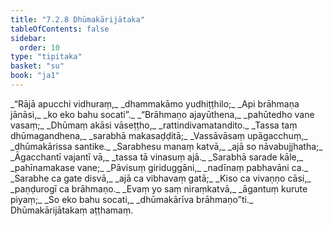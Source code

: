 ```yaml
---
title: "7.2.8 Dhūmakārijātaka"
tableOfContents: false
sidebar:
  order: 10
type: "tipitaka"
basket: "su"
book: "ja1"
---
```



<DynamicBreadcrumb />

<Division number="128" book="ja1" bookNo="22" page="375">

<Paragraph number="1631" type="verses" book="ja1">
_“Rājā apucchi vidhuraṃ,_  
_dhammakāmo yudhiṭṭhilo;_  
_Api brāhmaṇa jānāsi,_  
_ko eko bahu socati”._  

</Paragraph>

</Division>
<Division number="129" book="ja1" bookNo="22" page="375">

<Paragraph number="1632" type="verses" book="ja1">
_“Brāhmaṇo ajayūthena,_  
_pahūtedho vane vasaṃ;_  
_Dhūmaṃ akāsi vāseṭṭho,_  
_rattindivamatandito._  

</Paragraph>

</Division>
<Division number="130" book="ja1" bookNo="22" page="375">

<Paragraph number="1633" type="verses" book="ja1">
_Tassa taṃ dhūmagandhena,_  
_sarabhā makasaḍḍitā;_  
_Vassāvāsaṃ upāgacchuṃ,_  
_dhūmakārissa santike._  

</Paragraph>

</Division>
<Division number="131" book="ja1" bookNo="22" page="375">

<Paragraph number="1634" type="verses" book="ja1">
_Sarabhesu manaṃ katvā,_  
_ajā so nāvabujjhatha;_  
_Āgacchantī vajantī vā,_  
_tassa tā vinasuṃ ajā._  

</Paragraph>

</Division>
<Division number="132" book="ja1" bookNo="22" page="376">

<Paragraph number="1635" type="verses" book="ja1">
_Sarabhā sarade kāle,_  
_pahīnamakase vane;_  
_Pāvisuṃ giriduggāni,_  
_nadīnaṃ pabhavāni ca._  

</Paragraph>

</Division>
<Division number="133" book="ja1" bookNo="22" page="376">

<Paragraph number="1636" type="verses" book="ja1">
_Sarabhe ca gate disvā,_  
_ajā ca vibhavaṃ gatā;_  
_Kiso ca vivaṇṇo cāsi,_  
_paṇḍurogī ca brāhmaṇo._  

</Paragraph>

</Division>
<Division number="134" book="ja1" bookNo="22" page="376">

<Paragraph number="1637" type="verses" book="ja1">
_Evaṃ yo saṃ niraṃkatvā,_  
_āgantuṃ kurute piyaṃ;_  
_So eko bahu socati,_  
_dhūmakārīva brāhmaṇo”ti._  


</Paragraph>
</Division>

<Paragraph number="1638" type="center" book="ja1">
Dhūmakārijātakaṃ aṭṭhamaṃ.
</Paragraph>